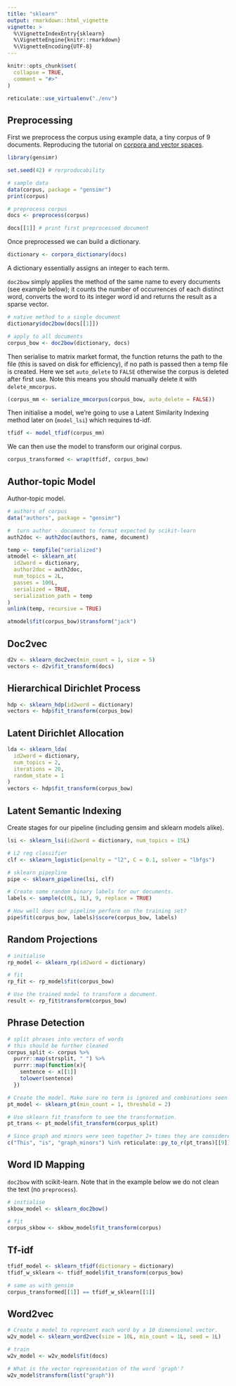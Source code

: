 ```yaml
---
title: "sklearn"
output: rmarkdown::html_vignette
vignette: >
  %\VignetteIndexEntry{sklearn}
  %\VignetteEngine{knitr::rmarkdown}
  %\VignetteEncoding{UTF-8}
---
```


```r
knitr::opts_chunk$set(
  collapse = TRUE,
  comment = "#>"
)

reticulate::use_virtualenv("./env")
```

## Preprocessing

First we preprocess the corpus using example data, a tiny corpus of 9 documents. Reproducing the tutorial on [corpora and vector spaces](https://radimrehurek.com/gensim/tut1.html).


```r
library(gensimr)

set.seed(42) # rerproducability

# sample data
data(corpus, package = "gensimr")
print(corpus)

# preprocess corpus
docs <- preprocess(corpus)

docs[[1]] # print first preprocessed document 
```

Once preprocessed we can build a dictionary.

```r
dictionary <- corpora_dictionary(docs)
```

A dictionary essentially assigns an integer to each term.

`doc2bow` simply applies the method of the same name to every documents (see example below); it counts the number of occurrences of each distinct word, converts the word to its integer word id and returns the result as a sparse vector. 

```r
# native method to a single document
dictionary$doc2bow(docs[[1]])

# apply to all documents
corpus_bow <- doc2bow(dictionary, docs)
```

Then serialise to matrix market format, the function returns the path to the file (this is saved on disk for efficiency), if no path is passed then a temp file is created. Here we set `auto_delete` to `FALSE` otherwise the corpus is deleted after first use. Note this means you should manually delete it with `delete_mmcorpus`.

```r
(corpus_mm <- serialize_mmcorpus(corpus_bow, auto_delete = FALSE))
```

Then initialise a model, we're going to use a Latent Similarity Indexing method later on (`model_lsi`) which requires td-idf.

```r
tfidf <- model_tfidf(corpus_mm)
```

We can then use the model to transform our original corpus.

```r
corpus_transformed <- wrap(tfidf, corpus_bow)
```

## Author-topic Model

Author-topic model.

```r
# authors of corpus
data("authors", package = "gensimr")

#  turn author - document to format expected by scikit-learn
auth2doc <- auth2doc(authors, name, document)

temp <- tempfile("serialized")
atmodel <- sklearn_at(
  id2word = dictionary, 
  author2doc = auth2doc, 
  num_topics = 2L, 
  passes = 100L,
  serialized = TRUE,
  serialization_path = temp
)
unlink(temp, recursive = TRUE)

atmodel$fit(corpus_bow)$transform("jack")
```

## Doc2vec

```r
d2v <- sklearn_doc2vec(min_count = 1, size = 5)
vectors <- d2v$fit_transform(docs)
```

## Hierarchical Dirichlet Process

```r
hdp <- sklearn_hdp(id2word = dictionary)
vectors <- hdp$fit_transform(corpus_bow)
```

## Latent Dirichlet Allocation

```r
lda <- sklearn_lda(
  id2word = dictionary, 
  num_topics = 2, 
  iterations = 20, 
  random_state = 1
)
vectors <- hdp$fit_transform(corpus_bow)
```

## Latent Semantic Indexing

Create stages for our pipeline (including gensim and sklearn models alike).

```r
lsi <- sklearn_lsi(id2word = dictionary, num_topics = 15L)

# L2 reg classifier
clf <- sklearn_logistic(penalty = "l2", C = 0.1, solver = "lbfgs")

# sklearn pipepline
pipe <- sklearn_pipeline(lsi, clf)

# Create some random binary labels for our documents.
labels <- sample(c(0L, 1L), 9, replace = TRUE)

# How well does our pipeline perform on the training set?
pipe$fit(corpus_bow, labels)$score(corpus_bow, labels)
```

## Random Projections

```r
# initialise
rp_model <- sklearn_rp(id2word = dictionary)

# fit
rp_fit <- rp_model$fit(corpus_bow)

# Use the trained model to transform a document.
result <- rp_fit$transform(corpus_bow)
```

## Phrase Detection

```r
# split phrases into vectors of words
# this should be further cleaned
corpus_split <- corpus %>% 
  purrr::map(strsplit, " ") %>% 
  purrr::map(function(x){
    sentence <- x[[1]]
    tolower(sentence)
  })

# Create the model. Make sure no term is ignored and combinations seen 2+ times are captured.
pt_model <- sklearn_pt(min_count = 1, threshold = 2)

# Use sklearn fit_transform to see the transformation.
pt_trans <- pt_model$fit_transform(corpus_split)

# Since graph and minors were seen together 2+ times they are considered a phrase.
c("This", "is", "graph_minors") %in% reticulate::py_to_r(pt_trans)[[9]]
```

## Word ID Mapping

`doc2bow` with scikit-learn. Note that in the example below we do not clean the text (no `preprocess`).

```r
# initialise
skbow_model <- sklearn_doc2bow()

# fit
corpus_skbow <- skbow_model$fit_transform(corpus)
```

## Tf-idf

```r
tfidf_model <- sklearn_tfidf(dictionary = dictionary)
tfidf_w_sklearn <- tfidf_model$fit_transform(corpus_bow)

# same as with gensim
corpus_transformed[[1]] == tfidf_w_sklearn[[1]]
```

## Word2vec

```r
# Create a model to represent each word by a 10 dimensional vector.
w2v_model <- sklearn_word2vec(size = 10L, min_count = 1L, seed = 1L)

# train
w2v_model <- w2v_model$fit(docs)

# What is the vector representation of the word 'graph'?
w2v_model$transform(list("graph"))
```
